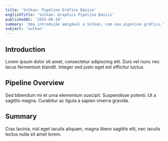 ```yaml
---
title: 'Vulkan: Pipeline Gráfico Básico'
englishTitle: 'Vulkan: Graphics Pipeline Basics'
publishedAt: '2025-06-18'
summary: 'Uma introdução amigável a Vulkan, com seu pipeline gráfico.'
subject: 'vulkan'
---
```


## Introduction

Lorem ipsum dolor sit amet, consectetur adipiscing elit. Duis vel nunc nec lacus fermentum blandit. Integer sed justo eget est efficitur luctus.

## Pipeline Overview

Sed bibendum mi et urna elementum suscipit. Suspendisse potenti. Ut a sagittis magna. Curabitur ac ligula a sapien viverra gravida.

## Summary

Cras lacinia, nisl eget iaculis aliquam, magna libero sagittis elit, nec iaculis lectus nulla sit amet lorem.
